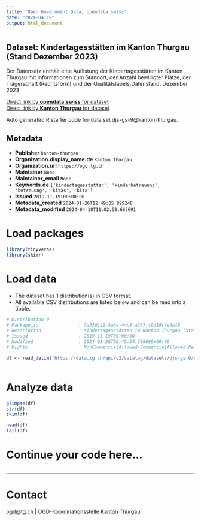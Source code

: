 ```yaml
---
title: "Open Government Data, opendata.swiss"
date: "2024-04-19"
output: html_document
---
```


## Dataset: Kindertagesstätten im Kanton Thurgau (Stand Dezember 2023)

Der Datensatz enthält eine Auflistung der Kindertagesstätten im Kanton Thurgau mit Informationen zum Standort, der Anzahl bewilligter Plätze, der Trägerschaft (Rechtsform) und der Qualitätslabels.Datenstand: Dezember 2023

[Direct link by **opendata.swiss** for dataset](https://opendata.swiss/de/dataset/kindertagesstatten-im-kanton-thurgau-stand-dezember-2023)<br>
[Direct link by **Kanton Thurgau** for dataset](https://data.tg.ch/explore/dataset/djs-gs-9/)

Auto generated R starter code for data set djs-gs-9@kanton-thurgau.

## Metadata

- **Publisher** `kanton-thurgau`
- **Organization.display_name.de** `Kanton Thurgau`
- **Organization.url** `https://ogd.tg.ch`
- **Maintainer** `None`
- **Maintainer_email** `None`
- **Keywords.de** `['kindertagesstatten', 'kinderbetreuung', 'betreuung', 'kitas', 'kita']`
- **Issued** `2019-11-19T00:00:00`
- **Metadata_created** `2024-01-26T12:49:05.899248`
- **Metadata_modified** `2024-04-18T11:02:58.663691`


# Load packages

```r

library(tidyverse)
library(skimr)

```

# Load data

-   The dataset has 1 distribution(s) in CSV format.
-   All available CSV distributions are listed below and can be read into a tibble.

```r

# Distribution 0
# Package_id               : 7a53d121-4a3e-44c8-a267-f9a10cfe4b18
# Description              : Kindertagesstätten im Kanton Thurgau (Stand Dezember 2023) (csv)
# Issued                   : 2019-11-19T00:00:00
# Modified                 : 2024-01-26T08:45:54.388000+00:00
# Rights                   : NonCommercialAllowed-CommercialAllowed-ReferenceRequired

df <- read_delim('https://data.tg.ch/api/v2/catalog/datasets/djs-gs-9/exports/csv')



```

# Analyze data

```r

glimpse(df)
str(df)
skim(df)

head(df)
tail(df)

```

# Continue your code here...

```r

```

------------------------------------------------------------------------

# Contact

ogd@tg.ch | OGD-Koordinationsstelle Kanton Thurgau
